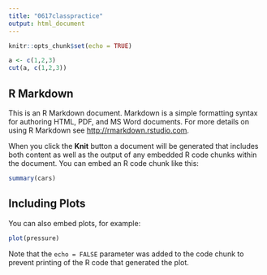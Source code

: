 ```yaml
---
title: "0617classpractice"
output: html_document
---
```


```r
knitr::opts_chunk$set(echo = TRUE)
```




```r
a <- c(1,2,3)
cut(a, c(1,2,3))
```























## R Markdown

This is an R Markdown document. Markdown is a simple formatting syntax for authoring HTML, PDF, and MS Word documents. For more details on using R Markdown see <http://rmarkdown.rstudio.com>.

When you click the **Knit** button a document will be generated that includes both content as well as the output of any embedded R code chunks within the document. You can embed an R code chunk like this:

```r
summary(cars)
```

## Including Plots

You can also embed plots, for example:

```r
plot(pressure)
```

Note that the `echo = FALSE` parameter was added to the code chunk to prevent printing of the R code that generated the plot.
